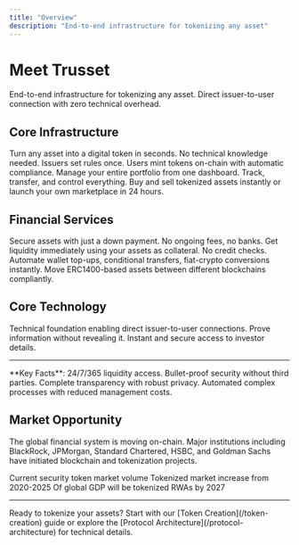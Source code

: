 ```yaml
---
title: "Overview"
description: "End-to-end infrastructure for tokenizing any asset"
---
```


# Meet Trusset

End-to-end infrastructure for tokenizing any asset. Direct issuer-to-user connection with zero technical overhead.

## Core Infrastructure

<CardGroup cols={2}>
  <Card title="Token Creation" icon="coins" href="/token-creation">
    Turn any asset into a digital token in seconds. No technical knowledge needed.
  </Card>
  
  <Card title="Token Verification" icon="shield-check" href="/token-verification">
    Issuers set rules once. Users mint tokens on-chain with automatic compliance.
  </Card>
  
  <Card title="Asset Management" icon="chart-line" href="/asset-management">
    Manage your entire portfolio from one dashboard. Track, transfer, and control everything.
  </Card>
  
  <Card title="Trading Platform" icon="arrows-rotate" href="/trading-platform">
    Buy and sell tokenized assets instantly or launch your own marketplace in 24 hours.
  </Card>
</CardGroup>

## Financial Services

<CardGroup cols={2}>
  <Card title="Asset Financing" icon="credit-card" href="/asset-financing">
    Secure assets with just a down payment. No ongoing fees, no banks.
  </Card>
  
  <Card title="Collateralized Loans" icon="handshake" href="/collateralized-loans">
    Get liquidity immediately using your assets as collateral. No credit checks.
  </Card>
  
  <Card title="Payment Automations" icon="robot" href="/payment-automations">
    Automate wallet top-ups, conditional transfers, fiat-crypto conversions instantly.
  </Card>
  
  <Card title="Multi-Chain Bridge" icon="link" href="/multi-chain-bridge">
    Move ERC1400-based assets between different blockchains compliantly.
  </Card>
</CardGroup>

## Core Technology

<CardGroup cols={2}>
  <Card title="Protocol Architecture" icon="sitemap" href="/protocol-architecture">
    Technical foundation enabling direct issuer-to-user connections.
  </Card>
  
  <Card title="Identity Certificates" icon="id-badge" href="/identity-certificates">
    Prove information without revealing it. Instant and secure access to investor details.
  </Card>
</CardGroup>

---

<Note>
  **Key Facts**: 24/7/365 liquidity access. Bullet-proof security without third parties. Complete transparency with robust privacy. Automated complex processes with reduced management costs.
</Note>

## Market Opportunity

The global financial system is moving on-chain. Major institutions including BlackRock, JPMorgan, Standard Chartered, HSBC, and Goldman Sachs have initiated blockchain and tokenization projects.

<Columns cols={3}>
  <Card title="$42B" horizontal>
    Current security token market volume
  </Card>
  
  <Card title="800-fold" horizontal>
    Tokenized market increase from 2020-2025
  </Card>
  
  <Card title="10%" horizontal>
    Of global GDP will be tokenized RWAs by 2027
  </Card>
</Columns>

---

<Tip>
  Ready to tokenize your assets? Start with our [Token Creation](/token-creation) guide or explore the [Protocol Architecture](/protocol-architecture) for technical details.
</Tip>